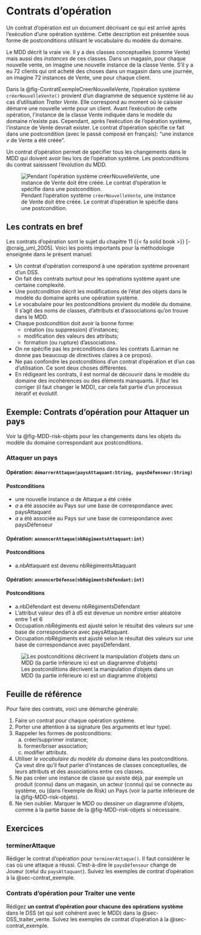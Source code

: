 # Contrats d'opération {#sec-contrats}

Un contrat d'opération est un document décrivant ce qui est arrivé après l'exécution d'une opération système. Cette description est présentée sous forme de postconditions utilisant le vocabulaire du modèle du domaine. 

Le MDD décrit la vraie vie. Il y a des classes conceptuelles (comme Vente) mais aussi des *instances* de ces classes. Dans un magasin, pour chaque nouvelle vente, on imagine une nouvelle instance de la classe Vente. S'il y a eu 72 clients qui ont acheté des choses dans un magasin dans une journée, on imagine 72 instances de Vente, une pour chaque client.

Dans la @fig-ContratExempleCreerNouvelleVente, l'opération système `créerNouvelleVente()` provient d'un diagramme de séquence système lié au cas d'utilisation *Traiter Vente*. Elle correspond au moment où le caissier démarre une nouvelle vente pour un client. Avant l'exécution de cette opération, l'instance de la classe Vente indiquée dans le modèle du domaine n'existe pas. Cependant, après l'exécution de l'opération système, l'instance de Vente devrait exister. Le contrat d'opération spécifie ce fait dans une postcondition (avec le passé composé en français): "une instance *v* de Vente a été créée".

Un contrat d'opération permet de spécifier tous les changements dans le MDD qui doivent avoir lieu lors de l'opération système. Les postconditions du contrat saisissent l'évolution du MDD.

![Pendant l'opération système `créerNouvelleVente`, une instance de Vente doit être créée. Le contrat d'opération le spécifie dans une postcondition.](images/Contrats-survol_export.svg){#fig-ContratExempleCreerNouvelleVente}

## Les contrats en bref

Les contrats d'opération sont le sujet du chapitre 11\ {{< fa solid book >}}\ [-@craig_uml_2005].
Voici les points importants pour la méthodologie enseignée dans le présent manuel:

- Un contrat d'opération correspond à une opération système provenant d'un DSS.
- On fait des contrats surtout pour les opérations système ayant une certaine complexité.
- Une postcondition décrit les modifications de l'état des objets dans le modèle du domaine après une opération système.
- Le vocabulaire pour les postconditions provient du modèle du domaine. Il s'agit des noms de classes, d'attributs et d'associations qu'on trouve dans le MDD.
- Chaque postcondition doit avoir la bonne forme:
  - création (ou suppression) d'instances;
  - modification des valeurs des attributs;
  - formation (ou rupture) d'associations.
- On ne spécifie pas les préconditions dans les contrats (Larman ne donne pas beaucoup de directives claires à ce propos).
- Ne pas confondre les postconditions d'un contrat d'opération et d'un cas d'utilisation. Ce sont deux choses différentes.
- En rédigeant les contrats, il est normal de découvrir dans le modèle du domaine des incohérences ou des éléments manquants.
Il *faut* les corriger (il faut changer le MDD), car cela fait partie d'un processus itératif et évolutif.

## Exemple: Contrats d'opération pour Attaquer un pays {#sec-contrat_exemple}

Voir la @fig-MDD-risk-objets pour les changements dans les objets du modèle du domaine correspondant aux postconditions.

### Attaquer un pays {.unnumbered .unlisted}

#### Opération: `démarrerAttaque(paysAttaquant:String, paysDéfenseur:String)` {.unnumbered .unlisted}

#### Postconditions {.unnumbered .unlisted}

- une nouvelle instance *a* de Attaque a été créée
- *a* a été associée au Pays sur une base de correspondance avec paysAttaquant
- *a* a été associée au Pays sur une base de correspondance avec paysDéfenseur

#### Opération: `annoncerAttaque(nbRégimentsAttaquant:int)` {.unnumbered .unlisted}

#### Postconditions {.unnumbered .unlisted}

- a.nbAttaquant est devenu nbRégimentsAttaquant

#### Opération: `annoncerDéfense(nbRégimentsDéfendant:int)` {.unnumbered .unlisted}

#### Postconditions {.unnumbered .unlisted}

- a.nbDéfendant est devenu nbRégimentsDéfendant
- L'attribut valeur des d1 à d5 est devenue un nombre entier aléatoire entre 1 et 6
- Occupation.nbRégiments est ajusté selon le résultat des valeurs sur une base de correspondance avec paysAttaquant.
- Occupation.nbRégiments est ajusté selon le résultat des valeurs sur une base de correspondance avec paysDéfendant.

<!-- Draw.io svg contient du texte en SVG qui pose problème. Alors j'exporte manuellement une version ayant du bon texte "convert labels to SVG" -->
![Les postconditions décrivent la manipulation d'objets dans un MDD (la partie inférieure ici est un diagramme d'objets)](images/MDD-Risk-contrats_export.svg){#fig-MDD-risk-objets}

## Feuille de référence

Pour faire des contrats, voici une démarche générale:

1. Faire un contrat pour chaque opération système.
1. Porter une attention à sa signature (les arguments et leur type).
1. Rappeler les formes de postconditions:
   a) créer/supprimer instance;
   a) former/briser association;
   a) modifier attributs.
1. Utiliser *le vocabulaire du modèle du domaine* dans les postconditions.
Ça veut dire qu'il faut parler d'instances de classes conceptuelles, de leurs attributs et des associations entre ces classes.
1. Ne pas créer une instance de classe qui existe déjà, par exemple un produit (connu) dans un magasin, un acteur (connu) qui se connecte au système, ou (dans l'exemple de Risk) un Pays (voir la partie inférieure de la @fig-MDD-risk-objets).
1. Ne rien oublier. Marquer le MDD ou dessiner un diagramme d'objets, comme à la partie basse de la @fig-MDD-risk-objets si nécessaire.

## Exercices

::: {#exr-contrat_Terminer_attaque}
### terminerAttaque

Rédiger le contrat d'opération pour `terminerAttaque()`.
Il faut considérer le cas où une attaque a réussi.
C'est-à-dire le `paysDéfenseur` change de Joueur (celui du `paysAttaquant`).
Suivez les exemples de contrat d'opération à la @sec-contrat_exemple.
:::

::: {#exr-contrats-Traiter-vente}

### Contrats d'opération pour Traiter une vente

Rédigez **un contrat d'opération pour chacune des opérations système** dans le DSS (et qui soit cohérent avec le MDD) dans la @sec-DSS_traiter_vente. 
Suivez les exemples de contrat d'opération à la @sec-contrat_exemple.

:::